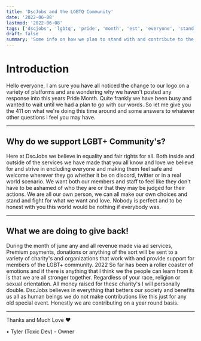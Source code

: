 ```yaml
---
title: 'DscJobs and the LGBTQ Community'
date: '2022-06-08'
lastmod: '2022-06-08'
tags: ['dscjobs', 'lgbtq', 'pride', 'month', 'est', 'everyone', 'stand', 'together', 'june']
draft: false
summary: 'Some info on how we plan to stand with and contribute to the LGBTQ Community this month.'
---
```


# Introduction
Hello everyone, I am sure you have all noticed the change to our logo on a variety of platforms and are wondering why
we haven't posted any response into this years Pride Month. Quite frankly we have been busy and wanted to wait until we
had a plan to go with our words. So let me give you the 411 on what we're doing this time around and some answers to whatever
other questions i feel you may have.

---

## Why do we support LGBT+ Community's? 
Here at DscJobs we believe in equality and fair rights for all. Both inside and outside of the services we have made that you all know and love
we believe for and strive in encluding everyone and making them feel safe and welcome wherever they go whether it be on discord, twitter or in a real
world scenario. We want both our members and staff to feel like they don't have to be ashamed of who they are or that they may be judged for their actions. We are all our own
person, we can all make our own choices and stand and fight for what we want and love. Nobody is perfect and to be honest with you this world would
be nothing if everybody was. 

---

## What we are doing to give back!
During the month of june any and all revenue made via ad services, Premium payments, donations or anything of the sort will be sent to a variety of
charity's and organizations that work with and provide support for members of the LGBT+ community. 2022 So far has been a roller coaster of emotions
and if there is anything that I think we the people can learn from it is that we are all stronger together. Regardless of your race, religion or sexual
orientation. All money raised for these charity's I will personally double. DscJobs believes in everything that betters our society and benefits us all as human beings
we do not make contributions like this just for any old special event. Honestly we are contributing on a year round basis.

---

Thanks and Much Love ❤️

• Tyler (Toxic Dev) - Owner
